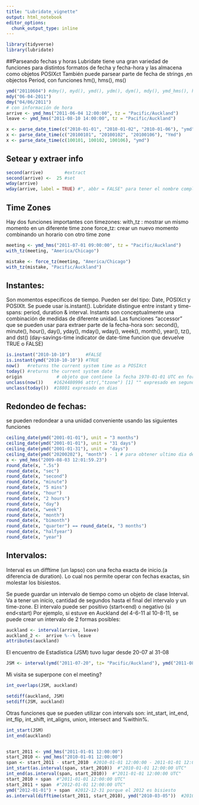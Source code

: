 ```yaml
---
title: "Lubridate_vignette"
output: html_notebook
editor_options: 
  chunk_output_type: inline
---
```

```r
library(tidyverse)
library(lubridate)
```

##Parseando fechas y horas
Lubridate tiene una gran variedad de funciones para distintos formatos de fecha y fecha-hora y las almacena como objetos POSIXct
También puede parsear parte de fecha de strings ,en objectos Period, con funciones hm(), hms(), ms()

```r
ymd("20110604") #dmy(), myd(), ymd(), ydm(), dym(), mdy(), ymd_hms(), hm(), hms(), ms()
mdy("06-04-2011")
dmy("04/06/2011")
# con información de hora
arrive <- ymd_hms("2011-06-04 12:00:00", tz = "Pacific/Auckland")
leave <- ymd_hms("2011-08-10 14:00:00", tz = "Pacific/Auckland")
```
```r
x <- parse_date_time(c("2010-01-01", "2010-01-02", "2010-01-06"), "ymd")
x <- parse_date_time(c("20100101", "20100102", "20100106"), "Ymd")
x <- parse_date_time(c(100101, 100102, 100106), "ymd")

```


## Setear y extraer info 
```r
second(arrive)        #extract
second(arrive) <-  25 #set
wday(arrive)
wday(arrive, label = TRUE) #", abbr = FALSE" para tener el nombre completo
```

## Time Zones
Hay dos funciones importantes con timezones:
with_tz : mostrar un mismo momento en un diferente time zone
force_tz: crear un nuevo momento combinando un horario con otro time zone
```r
meeting <- ymd_hms("2011-07-01 09:00:00", tz = "Pacific/Auckland")
with_tz(meeting, "America/Chicago")

mistake <- force_tz(meeting, "America/Chicago")
with_tz(mistake, "Pacific/Auckland")
```

## Instantes:
Son momentos especificos de tiempo. Pueden ser del tipo: Date, POSIXct y POSIXlt. Se puede usar is.instant(). Lubridate distingue entre instant y time-spans: period, duration & interval.
Instants son conceptualmente una combinación de medidas de diferente unidad. Las funciones "accessor" que se pueden usar para extraer parte de la fecha-hora son:
second(), minute(), hour(), day(), yday(), mday(), wday(), week(), month(), year(), tz(), and dst() (day-savings-time indicator de date-time funcion que devuelve TRUE o FALSE) 

```r
is.instant("2010-10-10")      #FALSE
is.instant(ymd("2010-10-10")) #TRUE
now()   #returns the current system time as a POSIXct
today() #returns the current system date
origin             # objeto que contiene la fecha 1970-01-01 UTC en formato POSIXct. Es la fecha-hora origen del sistema de numeracion usados por POSIXct y POSIXlt
unclass(now())    #1624480996 attr(,"tzone") [1] "" expresado en segundos
unclass(today())  #18801 expresado en dias
```

## Redondeo de fechas:
 se pueden redondear a una unidad conveniente usando las siguientes funciones
```r
ceiling_date(ymd("2001-01-01"), unit = "3 months") 
ceiling_date(ymd("2001-01-01"), unit = "31 days")
ceiling_date(ymd("2001-01-31"), unit = "days")
ceiling_date(ymd("20200202"), "month") - 1 # para obtener ultimo dia del mes
x <- ymd_hms("2009-08-03 12:01:59.23")
round_date(x, ".5s")
round_date(x, "sec")
round_date(x, "second")
round_date(x, "minute")
round_date(x, "5 mins")
round_date(x, "hour")
round_date(x, "2 hours")
round_date(x, "day")
round_date(x, "week")
round_date(x, "month")
round_date(x, "bimonth")
round_date(x, "quarter") == round_date(x, "3 months")
round_date(x, "halfyear")
round_date(x, "year")
```
 
## Intervalos:
Interval es un difftime (un lapso) con una fecha exacta de inicio.(a diferencia de duration). Lo cual nos permite operar con fechas exactas, sin molestar los bisiestos.

Se puede guardar un intervalo de tiempo como un objeto de clase Interval. Va a tener un inicio, cantidad de segundos hasta el final del intervalo y un time-zone. El intervalo puede ser positivo (start<end) o negativo (si end<start)
Por ejemplo, si estuve en Auckland del 4-6-11 al 10-8-11, se puede crear un intervalo de 2 formas posibles:

```r
auckland <- interval(arrive, leave)
auckland_2 <-  arrive %--% leave
attributes(auckland)
```

El encuentro de Estadística (JSM) tuvo lugar desde 20-07 al 31-08
```r
JSM <- interval(ymd("2011-07-20", tz= "Pacific/Auckland"), ymd("2011-08-31", tz ="Pacific/Auckland")) #time zone acá: "America/Argentina/Buenos_Aires"
```

Mi visita se superpone con el meeting?
```r
int_overlaps(JSM, auckland)
```

```r
setdiff(auckland, JSM)
setdiff(JSM, auckland)
```
Otras funciones que se pueden utilizar con intervals son:  int_start, int_end, int_flip, int_shift, int_aligns, union, intersect and %within%.

```r
int_start(JSM)
int_end(auckland)


start_2011 <- ymd_hms("2011-01-01 12:00:00") 
start_2010 <- ymd_hms("2010-01-01 12:00:00") 
span <- start_2011 - start_2010  #2010-01-01 12:00:00 - 2011-01-01 12:00:00  es un difftime
int_start(as.interval(span, start_2010))  #"2010-01-01 12:00:00 UTC" 
int_end(as.interval(span, start_2010))  #"2011-01-01 12:00:00 UTC" 
start_2010 + span  #"2011-01-01 12:00:00 UTC"
start_2011 + span  #"2012-01-01 12:00:00 UTC" 
ymd("2012-01-01") + span  #2012-12-31 porque el 2012 es bisiesto
as.interval(difftime(start_2011, start_2010), ymd("2010-03-05"))  #2010-03-05 - 2011-03-05
```

